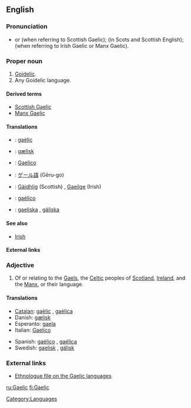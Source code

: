 {{see|gaèlic}}
==English==

===Pronunciation===
*{{IPA|/gɑːlɪk/}} or {{IPA|/gælɪk/}} (when referring to Scottish Gaelic); {{IPA|/galɪk/}} (in Scots and Scottish English); {{IPA|/geɪlɪk/}} (when referring to Irish Gaelic or Manx Gaelic).
*:{{rhymes|eɪlɪk}}

===Proper noun===
{{en-proper noun}}

# [[Goidelic]].
# Any Goidelic language.

====Derived terms====
*[[Scottish Gaelic]]
*[[Manx Gaelic]]

====Translations====
{{trans-top|Goidelic}}
{{trans-mid}}
{{trans-bottom}}

{{trans-top|any Goidelic language}}
{{trans-mid}}
{{trans-bottom}}

{{checktrans}}
*{{ttbc|Catalan}}: [[gaèlic]] {{m}}
*{{ttbc|Danish}}: [[gælisk]]
*{{ttbc|Italian}}: [[Gaelico]]
*{{ttbc|Japanese}}: [[ゲール語]] (Gēru-go)
*{{ttbc|Scottish Gaelic}}: [[Gàidhlig]] (Scottish) {{f}}, [[Gaeilge]] (Irish) {{f}}
*{{ttbc|Spanish}}: [[gaélico]] {{m}}
*{{ttbc|Swedish}}: [[gaeliska]] {{c}}, [[gäliska]] {{c}}

====See also====
*[[Irish]]

====External links====
{{pedia|Gaelic}}

===Adjective===
{{en-adj|-}}

# Of or relating to the [[Gael]]s, the [[Celtic]] peoples of [[Scotland]], [[Ireland]], and the [[Manx]], or their language.

====Translations====
{{trans-top|relating to the Gaels or their language}}
*[[Catalan]]: [[gaèlic]] {{m}}, [[gaèlica]] {{f}}
*Danish: [[gælisk]]
*Esperanto: [[gaela]]
*Italian: [[Gaelico]]
{{trans-mid}}
*Spanish: [[gaélico]] {{m}}, [[gaélica]] {{f}}
*Swedish: [[gaelisk]] , [[gälisk]]
{{trans-bottom}}

===External links===
*[http://www.ethnologue.com/show_family.asp?subid=90049 Ethnologue file on the Gaelic languages]

[[Category:Languages]]

[[ru:Gaelic]]
[[fi:Gaelic]]